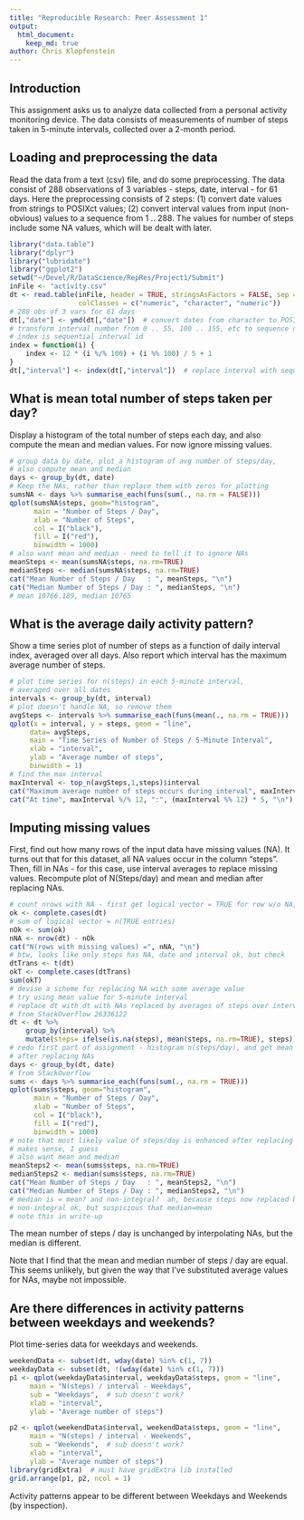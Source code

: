 ```yaml
---
title: "Reproducible Research: Peer Assessment 1"
output: 
  html_document:
    keep_md: true
author: Chris Klopfenstein
---
```


## Introduction
This assignment asks us to analyze data collected from a personal activity monitoring device. The data consists of measurements of number of steps taken in 5-minute intervals, collected over a 2-month period.

## Loading and preprocessing the data
Read the data from a text (csv) file, and do some preprocessing. The data consist of 288 observations of 3 variables - steps, date, interval - for 61 days. Here the preprocessing consists of 2 steps: (1) convert date values from strings to POSIXct values; (2) convert interval values from input (non-obvious) values to a sequence from 1 .. 288. The values for number of steps include some NA values, which will be dealt with later.

```r
library("data.table")
library("dplyr")
library("lubridate")
library("ggplot2")
setwd("~/Devel/R/DataScience/RepRes/Project1/Submit")
inFile <- "activity.csv"
dt <- read.table(inFile, header = TRUE, stringsAsFactors = FALSE, sep = ",",
                 colClasses = c("numeric", "character", "numeric"))
# 288 obs of 3 vars for 61 days
dt[,"date"] <- ymd(dt[,"date"])  # convert dates from character to POSIXct
# transform interval number from 0 .. 55, 100 .. 155, etc to sequence number
# index is sequential interval id
index = function(i) {
    index <- 12 * (i %/% 100) + (i %% 100) / 5 + 1
}
dt[,"interval"] <- index(dt[,"interval"])  # replace interval with sequential id
```

## What is mean total number of steps taken per day?
Display a histogram of the total number of steps each day, and also compute the mean and median values. For now ignore missing values.

```r
# group data by date, plot a histogram of avg number of steps/day,
# also compute mean and median
days <- group_by(dt, date)
# Keep the NAs, rather than replace them with zeros for plotting
sumsNA <- days %>% summarise_each(funs(sum(., na.rm = FALSE)))
qplot(sumsNA$steps, geom="histogram",
      main = "Number of Steps / Day",
      xlab = "Number of Steps",
      col = I("black"),
      fill = I("red"),
      binwidth = 1000)
# also want mean and median - need to tell it to ignore NAs
meanSteps <- mean(sumsNA$steps, na.rm=TRUE)
medianSteps <- median(sumsNA$steps, na.rm=TRUE)
cat("Mean Number of Steps / Day   : ", meanSteps, "\n")
cat("Median Number of Steps / Day : ", medianSteps, "\n")
# mean 10766.189, median 10765
```

## What is the average daily activity pattern?
Show a time series plot of number of steps as a function of daily interval index, averaged over all days. Also report which interval has the maximum average number of steps.

```r
# plot time series for n(steps) in each 5-minute interval,
# averaged over all dates
intervals <- group_by(dt, interval)
# plot doesn't handle NA, so remove them
avgSteps <- intervals %>% summarise_each(funs(mean(., na.rm = TRUE)))
qplot(x = interval, y = steps, geom = "line",
     data= avgSteps,
     main = "Time Series of Number of Steps / 5-Minute Interval",
     xlab = "interval",
     ylab = "Average number of steps",
     binwidth = 1)
# find the max interval
maxInterval <- top_n(avgSteps,1,steps)$interval
cat("Maximum average number of steps occurs during interval", maxInterval, "\n")
cat("At time", maxInterval %/% 12, ":", (maxInterval %% 12) * 5, "\n")
```

## Imputing missing values
First, find out how many rows of the input data have missing values (NA). It turns out that for this dataset, all NA values occur in the column "steps". Then, fill in NAs - for this case, use interval averages to replace missing values. Recompute plot of N(Steps/day) and mean and median after replacing NAs.


```r
# count nrows with NA - first get logical vector = TRUE for row w/o NA, FALSE if any NA present
ok <- complete.cases(dt)
# sum of logical vector = n(TRUE entries)
nOk <- sum(ok)
nNA <- nrow(dt) - nOk
cat("N(rows with missing values) =", nNA, "\n")
# btw, looks like only steps has NA, date and interval ok, but check
dtTrans <- t(dt)
okT <- complete.cases(dtTrans)
sum(okT)
# devise a scheme for replacing NA with some average value
# try using mean value for 5-minute interval
# replace dt with dt with NAs replaced by averages of steps over intervals
# from StackOverflow 26336122
dt <- dt %>% 
    group_by(interval) %>% 
    mutate(steps= ifelse(is.na(steps), mean(steps, na.rm=TRUE), steps))
# redo first part of assignment - histogram n(steps/day), and get mean and median,
# after replacing NAs
days <- group_by(dt, date)
# from StackOverflow
sums <- days %>% summarise_each(funs(sum(., na.rm = TRUE)))
qplot(sums$steps, geom="histogram",
      main = "Number of Steps / Day",
      xlab = "Number of Steps",
      col = I("black"),
      fill = I("red"),
      binwidth = 1000)
# note that most likely value of steps/day is enhanced after replacing NA
# makes sense, I guess
# also want mean and median
meanSteps2 <- mean(sums$steps, na.rm=TRUE)
medianSteps2 <- median(sums$steps, na.rm=TRUE)
cat("Mean Number of Steps / Day   : ", meanSteps2, "\n")
cat("Median Number of Steps / Day : ", medianSteps2, "\n")
# median is = mean? and non-integral?  ah, because steps now replaced by float for NA
# non-integral ok, but suspicious that median=mean
# note this in write-up
```

The mean number of steps / day is unchanged by interpolating NAs, but the median is different.

Note that I find that the mean and median number of steps / day are equal. This seems unlikely, but given the way that I've substituted average values for NAs, maybe not impossible.

## Are there differences in activity patterns between weekdays and weekends?
Plot time-series data for weekdays and weekends.

```r
weekendData <- subset(dt, wday(date) %in% c(1, 7))
weekdayData <- subset(dt, !(wday(date) %in% c(1, 7)))
p1 <- qplot(weekdayData$interval, weekdayData$steps, geom = "line",
     main = "N(steps) / interval - Weekdays",
     sub = "Weekdays",  # sub doesn't work?
     xlab = "interval",
     ylab = "Average number of steps")

p2 <- qplot(weekendData$interval, weekendData$steps, geom = "line",
     main = "N(steps) / interval - Weekends",
     sub = "Weekends",  # sub doesn't work?
     xlab = "interval",
     ylab = "Average number of steps")
library(gridExtra)  # must have gridExtra lib installed
grid.arrange(p1, p2, ncol = 1)
```

Activity patterns appear to be different between Weekdays and Weekends (by inspection).
